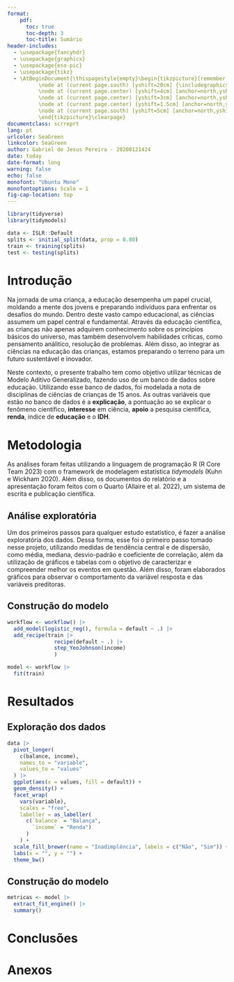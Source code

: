 ```yaml
---
format: 
    pdf:
      toc: true
      toc-depth: 3
      toc-title: Sumário
header-includes:
  - \usepackage{fancyhdr}
  - \usepackage{graphicx}
  - \usepackage{eso-pic}
  - \usepackage{tikz}
  - \AtBeginDocument{\thispagestyle{empty}\begin{tikzpicture}[remember picture,overlay]
          \node at (current page.south) [yshift=20cm] {\includegraphics[width=0.15\paperwidth,height=0.15\paperheight,keepaspectratio]{logo1.png}};
          \node at (current page.center) [yshift=4cm] [anchor=north,yshift=-2cm] {\Huge\textbf{Aplicação de modelos GAMs na}};
          \node at (current page.center) [yshift=3cm] [anchor=north,yshift=-2cm] {\Huge\textbf{modelagem da pontuação geral em ciências}};
          \node at (current page.center) [yshift=1.5cm] [anchor=north,yshift=-2cm] {\LARGE\textbf{Universidade Federal da Paraíba - UFPB}};
          \node at (current page.south) [yshift=5cm] [anchor=north,yshift=-2cm] {\large\textbf{Abril 2024}};
          \end{tikzpicture}\clearpage}
documentclass: scrreprt
lang: pt
urlcolor: SeaGreen
linkcolor: SeaGreen
author: Gabriel de Jesus Pereira - 20200121424
date: today
date-format: long
warning: false
echo: false
monofont: "Ubuntu Mono"
monofontoptions: Scale = 1
fig-cap-location: top
---
```


```r
library(tidyverse)
library(tidymodels)
```

```r
data <- ISLR::Default
splits <- initial_split(data, prop = 0.80)
train <- training(splits)
test <- testing(splits)
```

\newpage

# Introdução

Na jornada de uma criança, a educação desempenha um papel crucial, moldando a mente dos jovens e preparando indivíduos para enfrentar os desafios do mundo. Dentro deste vasto campo educacional, as ciências assumem um papel central e fundamental. Através da educação científica, as crianças não apenas adquirem conhecimento sobre os princípios básicos do universo, mas também desenvolvem habilidades críticas, como pensamento análitico, resolução de problemas. Além disso, ao integrar as ciências na educação das crianças, estamos preparando o terreno para um futuro sustentável e inovador.

Neste contexto, o presente trabalho tem como objetivo utilizar técnicas de Modelo Aditivo Generalizado, fazendo uso de um banco de dados sobre educação. Utilizando esse banco de dados, foi modelada a nota de disciplinas de ciências de crianças de 15 anos. As outras variáveis que estão no banco de dados é a **explicação**, a pontuação ao se explicar o fenômeno científico, **interesse** em ciência, **apoio** a pesquisa científica, **renda**, índice de **educação** e o **IDH**.

# Metodologia

As análises foram feitas utilizando a linguagem de programação R (R Core Team 2023) com o framework de modelagem estatística *tidymodels* (Kuhn e Wickham 2020). Além disso, os documentos do relatório e a apresentação foram feitos com o Quarto (Allaire et al. 2022), um sistema de escrita e publicação científica.

## Análise exploratória

Um dos primeiros passos para qualquer estudo estatístico, é fazer a análise exploratória dos dados. Dessa forma, esse foi o primeiro passo tomado nesse projeto, utilizando medidas de tendência central e de dispersão, como média, mediana, desvio-padrão e coeficiente de correlação, além da utilização de gráficos e tabelas com o objetivo de caracterizar e compreender melhor os eventos em questão. Além disso, foram elaborados gráficos para observar o comportamento da variável resposta e das variáveis preditoras.

## Construção do modelo



```r
workflow <- workflow() |>
  add_model(logistic_reg(), formula = default ~ .) |>
  add_recipe(train |>
               recipe(default ~ .) |> 
               step_YeoJohnson(income)
               )

model <- workflow |>
  fit(train)
```


# Resultados

## Exploração dos dados

```r
data |> 
  pivot_longer(
    c(balance, income),
    names_to = "variable",
    values_to = "values"
  ) |>
  ggplot(aes(x = values, fill = default)) +
  geom_density() +
  facet_wrap(
    vars(variable), 
    scales = "free",
    labeller = as_labeller(
      c(`balance` = "Balança",
        `income` = "Renda")
      )
    ) +
  scale_fill_brewer(name = "Inadimplência", labels = c("Não", "Sim")) +
  labs(x = "", y = "") +
  theme_bw()
```

## Construção do modelo

```r
metricas <- model |> 
  extract_fit_engine() |> 
  summary()
```


# Conclusões

# Anexos